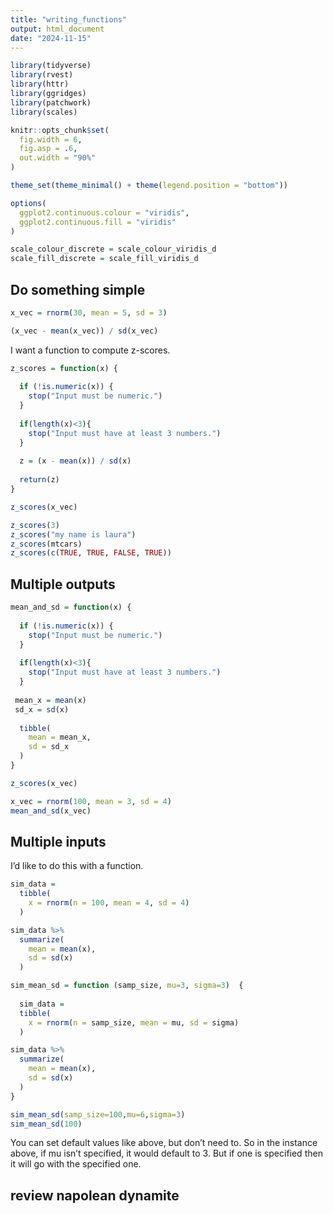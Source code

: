 ```yaml
---
title: "writing_functions"
output: html_document
date: "2024-11-15"
---
```


```r
library(tidyverse)
library(rvest)
library(httr)
library(ggridges)
library(patchwork)
library(scales)

knitr::opts_chunk$set(
  fig.width = 6,
  fig.asp = .6,
  out.width = "90%"
)

theme_set(theme_minimal() + theme(legend.position = "bottom"))

options(
  ggplot2.continuous.colour = "viridis",
  ggplot2.continuous.fill = "viridis"
)

scale_colour_discrete = scale_colour_viridis_d
scale_fill_discrete = scale_fill_viridis_d
```

## Do something simple

```r
x_vec = rnorm(30, mean = 5, sd = 3)

(x_vec - mean(x_vec)) / sd(x_vec)
```

I want a function to compute z-scores.

```r
z_scores = function(x) {
  
  if (!is.numeric(x)) {
    stop("Input must be numeric.")
  }
  
  if(length(x)<3){
    stop("Input must have at least 3 numbers.")
  }
  
  z = (x - mean(x)) / sd(x)
  
  return(z)
}

z_scores(x_vec)

```

```r
z_scores(3)
z_scores("my name is laura")
z_scores(mtcars)
z_scores(c(TRUE, TRUE, FALSE, TRUE))
```

## Multiple outputs
```r
mean_and_sd = function(x) {
  
  if (!is.numeric(x)) {
    stop("Input must be numeric.")
  }
  
  if(length(x)<3){
    stop("Input must have at least 3 numbers.")
  }
  
 mean_x = mean(x)
 sd_x = sd(x)
  
  tibble(
    mean = mean_x,
    sd = sd_x
  )
}

z_scores(x_vec)
```

```r
x_vec = rnorm(100, mean = 3, sd = 4)
mean_and_sd(x_vec)
```

## Multiple inputs

I'd like to do this with a function.
```r
sim_data = 
  tibble(
    x = rnorm(n = 100, mean = 4, sd = 4)
  )

sim_data %>%
  summarize(
    mean = mean(x),
    sd = sd(x)
  )
```

```r
sim_mean_sd = function (samp_size, mu=3, sigma=3)  {
  
  sim_data = 
  tibble(
    x = rnorm(n = samp_size, mean = mu, sd = sigma)
  )

sim_data %>%
  summarize(
    mean = mean(x),
    sd = sd(x)
  )
}

sim_mean_sd(samp_size=100,mu=6,sigma=3)
sim_mean_sd(100)
```

You can set default values like above, but don't need to. So in the instance above, if mu isn't specified, it would default to 3. But if one is specified then it will go with the specified one.

## review napolean dynamite








